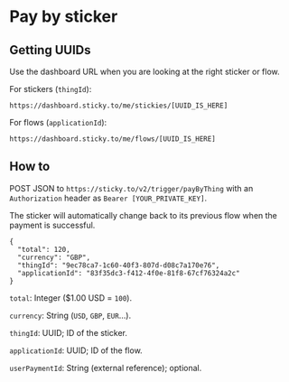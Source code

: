 # Pay by sticker

## Getting UUIDs

Use the dashboard URL when you are looking at the right sticker or flow.

For stickers (`thingId`):

`https://dashboard.sticky.to/me/stickies/[UUID_IS_HERE]`

For flows (`applicationId`):

`https://dashboard.sticky.to/me/flows/[UUID_IS_HERE]`

## How to

POST JSON to `https://sticky.to/v2/trigger/payByThing` with an `Authorization` header as `Bearer [YOUR_PRIVATE_KEY]`.

The sticker will automatically change back to its previous flow when the payment is successful.

```
{
  "total": 120,
  "currency": "GBP",
  "thingId": "9ec78ca7-1c60-40f3-807d-d08c7a170e76",
  "applicationId": "83f35dc3-f412-4f0e-81f8-67cf76324a2c"
}
```

`total`: Integer ($1.00 USD = `100`).

`currency`: String (`USD`, `GBP`, `EUR`...).

`thingId`: UUID; ID of the sticker.

`applicationId`: UUID; ID of the flow.

`userPaymentId`: String (external reference); optional.
